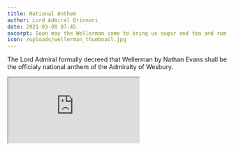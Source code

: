 ```yaml
---
title: National Anthem
author: Lord Admiral Orinnari
date: 2021-03-08 07:45
excerpt: Soon may the Wellerman come to bring us sugar and tea and rum...
icon: /uploads/wellerman_thumbnail.jpg
---
```


The Lord Admiral formally decreed that Wellerman by Nathan Evans shall be the
officialy national anthem of the Admiralty of Wesbury.

<Iframe src="https://www.youtube.com/embed/SLiNQhQr4G4" allow="accelerometer; autoplay; encrypted-media; gyroscope; picture-in-picture" allowFullScreen/>
